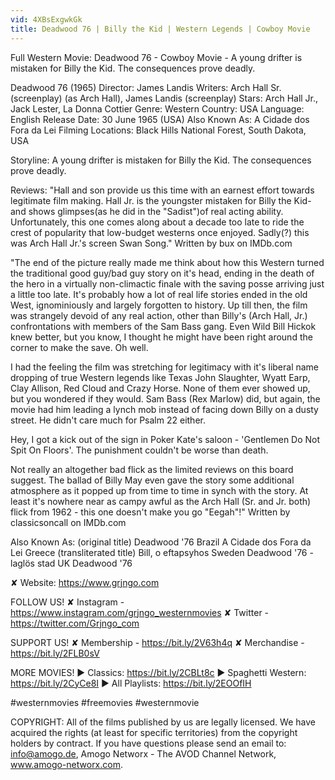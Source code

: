 ```yaml
---
vid: 4XBsExgwkGk
title: Deadwood 76 | Billy the Kid | Western Legends | Cowboy Movie
---
```


Full Western Movie: Deadwood 76 - Cowboy Movie - A young drifter is mistaken for Billy the Kid. The consequences prove deadly.

Deadwood 76 (1965)
Director: James Landis
Writers: Arch Hall Sr. (screenplay) (as Arch Hall), James Landis (screenplay) 
Stars: Arch Hall Jr., Jack Lester, La Donna Cottier
Genre: Western
Country: USA
Language: English
Release Date: 30 June 1965 (USA) 
Also Known As: A Cidade dos Fora da Lei 
Filming Locations: Black Hills National Forest, South Dakota, USA

Storyline:
A young drifter is mistaken for Billy the Kid. The consequences prove deadly.

Reviews:
"Hall and son provide us this time with an earnest effort towards legitimate film making. Hall Jr. is the youngster mistaken for Billy the Kid-and shows glimpses(as he did in the "Sadist")of real acting ability. Unfortunately, this one comes along about a decade too late to ride the crest of popularity that low-budget westerns once enjoyed. Sadly(?) this was Arch Hall Jr.'s screen Swan Song." Written by bux on IMDb.com 

"The end of the picture really made me think about how this Western turned the traditional good guy/bad guy story on it's head, ending in the death of the hero in a virtually non-climactic finale with the saving posse arriving just a little too late. It's probably how a lot of real life stories ended in the old West, ignominiously and largely forgotten to history. Up till then, the film was strangely devoid of any real action, other than Billy's (Arch Hall, Jr.) confrontations with members of the Sam Bass gang. Even Wild Bill Hickok knew better, but you know, I thought he might have been right around the corner to make the save. Oh well.

I had the feeling the film was stretching for legitimacy with it's liberal name dropping of true Western legends like Texas John Slaughter, Wyatt Earp, Clay Allison, Red Cloud and Crazy Horse. None of them ever showed up, but you wondered if they would. Sam Bass (Rex Marlow) did, but again, the movie had him leading a lynch mob instead of facing down Billy on a dusty street. He didn't care much for Psalm 22 either.

Hey, I got a kick out of the sign in Poker Kate's saloon - 'Gentlemen Do Not Spit On Floors'. The punishment couldn't be worse than death.

Not really an altogether bad flick as the limited reviews on this board suggest. The ballad of Billy May even gave the story some additional atmosphere as it popped up from time to time in synch with the story. At least it's nowhere near as campy awful as the Arch Hall (Sr. and Jr. both) flick from 1962 - this one doesn't make you go "Eegah"!" Written by classicsoncall on IMDb.com 

Also Known As:
(original title) Deadwood '76
Brazil A Cidade dos Fora da Lei
Greece (transliterated title) Bill, o eftapsyhos
Sweden Deadwood '76 - laglös stad
UK Deadwood '76

✘ Website: https://www.grjngo.com

FOLLOW US!
✘ Instagram - https://www.instagram.com/grjngo_westernmovies
✘ Twitter - https://twitter.com/Grjngo_com

SUPPORT US!
✘ Membership - https://bit.ly/2V63h4q
✘ Merchandise - https://bit.ly/2FLB0sV

MORE MOVIES! 
► Classics: https://bit.ly/2CBLt8c 
► Spaghetti Western: https://bit.ly/2CyCe8I 
► All Playlists: https://bit.ly/2EOOfIH 

#westernmovies #freemovies #westernmovie

COPYRIGHT: All of the films published by us are legally licensed. We have acquired the rights (at least for specific territories) from the copyright holders by contract. If you have questions please send an email to: info@amogo.de, Amogo Networx - The AVOD Channel Network, www.amogo-networx.com.